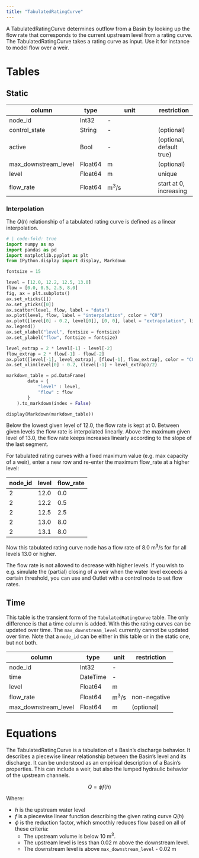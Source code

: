 ```yaml
---
title: "TabulatedRatingCurve"
---
```


A TabulatedRatingCurve determines outflow from a Basin by looking up the flow rate that corresponds to the current upstream level from a rating curve.
The TabulatedRatingCurve takes a rating curve as input.
Use it for instance to model flow over a weir.

# Tables

## Static

column               | type    | unit                  | restriction
-------------        | ------- | --------------------- | -----------
node_id              | Int32   | -                     |
control_state        | String  | -                     | (optional)
active               | Bool    | -                     | (optional, default true)
max_downstream_level | Float64 | $\text{m}$            | (optional)
level                | Float64 | $\text{m}$            | unique
flow_rate            | Float64 | $\text{m}^3/\text{s}$ | start at 0, increasing

### Interpolation

The $Q(h)$ relationship of a tabulated rating curve is defined as a linear interpolation.

```python
# | code-fold: true
import numpy as np
import pandas as pd
import matplotlib.pyplot as plt
from IPython.display import display, Markdown

fontsize = 15

level = [12.0, 12.2, 12.5, 13.0]
flow = [0.0, 0.5, 2.5, 8.0]
fig, ax = plt.subplots()
ax.set_xticks([])
ax.set_yticks([0])
ax.scatter(level, flow, label = "data")
ax.plot(level, flow, label = "interpolation", color = "C0")
ax.plot([level[0] - 0.2, level[0]], [0, 0], label = "extrapolation", linestyle = "dashed")
ax.legend()
ax.set_xlabel("level", fontsize = fontsize)
ax.set_ylabel("flow", fontsize = fontsize)

level_extrap = 2 * level[-1] - level[-2]
flow_extrap = 2 * flow[-1] - flow[-2]
ax.plot([level[-1], level_extrap], [flow[-1], flow_extrap], color = "C0", linestyle = "dashed")
ax.set_xlim(level[0] - 0.2, (level[-1] + level_extrap)/2)

markdown_table = pd.DataFrame(
        data = {
            "level" : level,
            "flow" : flow
        }
    ).to_markdown(index = False)

display(Markdown(markdown_table))
```

Below the lowest given level of 12.0, the flow rate is kept at 0.
Between given levels the flow rate is interpolated linearly.
Above the maximum given level of 13.0, the flow rate keeps increases linearly according to the slope of the last segment.

For tabulated rating curves with a fixed maximum value (e.g. max capacity of a weir), enter a new row and re-enter the maximum flow_rate at a higher level:

node_id | level  | flow_rate
------- | ------ | ----------
      2 | 12.0   | 0.0
      2 | 12.2   | 0.5
      2 | 12.5   | 2.5
      2 | 13.0   | 8.0
      2 | 13.1   | 8.0

Now this tabulated rating curve node has a flow rate of 8.0 $\text{m}^3/\text{s}$ for for all levels 13.0 or higher.

The flow rate is not allowed to decrease with higher levels.
If you wish to e.g. simulate the (partial) closing of a weir when the water level exceeds a certain threshold, you can use and Outlet with a control node to set flow rates.

## Time

This table is the transient form of the `TabulatedRatingCurve` table.
The only difference is that a time column is added.
With this the rating curves can be updated over time.
The `max_downstream_level` currently cannot be updated over time.
Note that a `node_id` can be either in this table or in the static one, but not both.

column               | type     | unit                  | restriction
-------------------- | -------  | --------------------- | -----------
node_id              | Int32    | -                     |
time                 | DateTime | -                     |
level                | Float64  | $\text{m}$            |
flow_rate            | Float64  | $\text{m}^3/\text{s}$ | non-negative
max_downstream_level | Float64  | $\text{m}$            | (optional)

# Equations

The TabulatedRatingCurve is a tabulation of a Basin's discharge behavior.
It describes a piecewise linear relationship between the Basin's level and its discharge.
It can be understood as an empirical description of a Basin's properties.
This can include a weir, but also the lumped hydraulic behavior of the upstream channels.

$$
Q = \phi f(h)
$$

Where:

- $h$ is the upstream water level
- $f$ is a piecewise linear function describing the given rating curve $Q(h)$
- $\phi$ is the reduction factor, which smoothly reduces flow based on all of these criteria:
  - The upstream volume is below $10 \;\text{m}^3$.
  - The upstream level is less than $0.02 \;\text{m}$ above the downstream level.
  - The downstream level is above `max_downstream_level` - $0.02 \;\text{m}$
